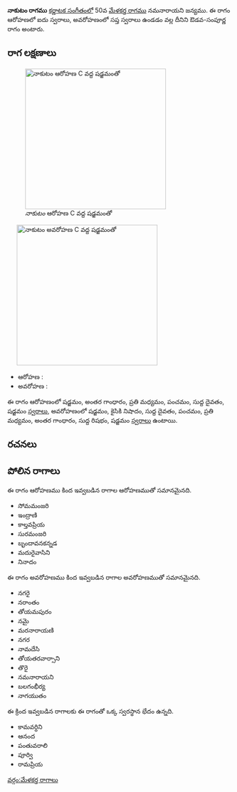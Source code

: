 {{Infobox ragam
	| name          	= నాకుటం
	| synonym	    	= 
	| mela          	= 
	| chakra        	= 
	| janaka        	= 
	| type          	= ఔడవ-సంపూర్ణ
	| arohanam      	= {{svaraC|S|G3|M2|P|D1|S'}} 
	| avarohanam    	= {{svaraC|S'|N2|D1|P|M2|G3|R1|S}}
	| jeeva         	=
	| chhaya        	=
	| nyasa         	=
	| vishesha      	= 
	| equivalent  		= 
}}
{{కర్ణాటక సంగీత రాగాలు}}
'''నాకుటం రాగము''' [[కర్ణాటక సంగీతం]]లో 50వ [[మేళకర్త రాగము]] నమనారాయని జన్యము.  ఈ రాగం ఆరోహణలో ఐదు స్వరాలు, అవరోహణంలో సప్త స్వరాలు ఉండడం వల్ల దీనిని ఔడవ-సంపూర్ణ రాగం అంటారు.


==రాగ లక్షణాలు==
[[Image:nakutan_ar_kb2wiki.png|thumb|right|316px|''నాకుటం'' ఆరోహణ C వద్ద షడ్జమంతో]]
	[[Image:nakutan_av_kb2wiki.png|thumb|right|316px|''నాకుటం'' అవరోహణ C వద్ద షడ్జమంతో]]

* ఆరోహణ : {{svaraC|S|G3|M2|P|D1|S'}} 
* అవరోహణ : {{svaraC|S'|N2|D1|P|M2|G3|R1|S}}

ఈ రాగం ఆరోహణంలో షడ్జమం, అంతర గాంధారం, ప్రతి మధ్యమం, పంచమం, సుద్ద దైవతం, షడ్జమం [[స్వరాలు]], అవరోహణంలో షడ్జమం, కైసికి నిషాదం, సుద్ద దైవతం, పంచమం, ప్రతి మధ్యమం, అంతర గాంధారం, సుద్ద  రిషభం, షడ్జమం [[స్వరాలు]] ఉంటాయి.

==రచనలు==



==పోలిన రాగాలు==
ఈ రాగం ఆరోహణము కింద ఇవ్వబడిన రాగాల ఆరోహణముతో సమానమైనది.
* సోమమంజరి
* ఇంద్రాణి
* కాల్తవప్రియ
* సురమంజరి
* బృందావనకన్నడ
* మదురైవాసిని
* నినాదం

ఈ రాగం అవరోహణము కింద ఇవ్వబడిన రాగాల అవరోహణముతో సమానమైనది.
* నగరై
* నరాంతం
* తోయమపురం
* నమై
* మరనారాయణి
* నగర
* నామదేసి
* తోయతరవార్సాని
* తొరై
* నమనారాయని
* బలగంభీర్య
* నాగయుతం

ఈ క్రింద ఇవ్వబడిన రాగాలకు ఈ రాగంతో ఒక్క స్వరస్థాన భేదం ఉన్నది.
* కామవర్ధిని
* ఆనంద
* పంతువరాలి
* పూర్వి
* రామప్రియ



[[వర్గం:మేళకర్త రాగాలు]]